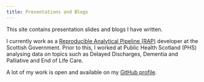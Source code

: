 ```yaml
---
title: Presentations and Blogs
---
```


This site contains presentation slides and blogs I have written.

I currently work as a [Reproducible Analytical Pipeline (RAP)](https://analysisfunction.civilservice.gov.uk/support/reproducible-analytical-pipelines/) developer at the Scottish Government. Prior to this, I worked at Public Health Scotland (PHS) analysing data on topics such as Delayed Discharges, Dementia and Palliative and End of Life Care.

A lot of my work is open and available on my [GitHub profile](https://github.com/alicebyers5).

